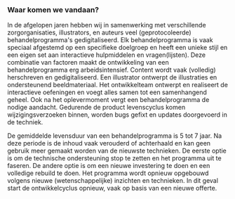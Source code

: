 ### Waar komen we vandaan?

In de afgelopen jaren hebben wij in samenwerking met verschillende zorgorganisaties, illustrators, en auteurs veel (geprotocoleerde) behandelprogramma's gedigitaliseerd. Elk behandelprogramma is vaak speciaal afgestemd op een specifieke doelgroep en heeft een unieke stijl en een eigen set aan interactieve hulpmiddelen en vragen(lijsten). Deze combinatie van factoren maakt de ontwikkeling van een behandelprogramma erg arbeidsintensief. Content wordt vaak (volledig) herschreven en gedigitaliseerd. Een illustrator ontwerpt de illustraties en ondersteunend beeldmateriaal. Het ontwikkelteam ontwerpt en realiseert de interactieve oefeningen en voegt alles samen tot een samenhangend geheel. Ook na het oplevermoment vergt een behandelprogramma de nodige aandacht. Gedurende de product levenscyclus komen wijzigingsverzoeken binnen, worden bugs gefixt en updates doorgevoerd in de techniek.

De gemiddelde levensduur van een behandelprogramma is 5 tot 7 jaar. Na deze periode is de inhoud vaak verouderd of achterhaald en kan geen gebruik meer gemaakt worden van de nieuwste technieken. De eerste optie is om de technische ondersteuning stop te zetten en het programma uit te faseren. De andere optie is om een nieuwe investering te doen en een volledige rebuild te doen. Het programma wordt opnieuw opgebouwd volgens nieuwe (wetenschappelijke) inzichten en technieken. In dit geval start de ontwikkelcyclus opnieuw, vaak op basis van een nieuwe offerte.
